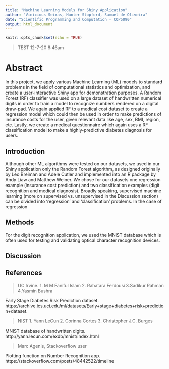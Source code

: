 ```yaml
---
title: "Machine Learning Models for Shiny Application"
author: "Vinicious Seixas, Hunter Stopford, Samuel de Oliveira"
date: "Scientific Programming and Computation - COP5090"
output: html_document
---
```


```r
knitr::opts_chunk$set(echo = TRUE)
```

>TEST 12-7-20 8:46am

# **Abstract**

In this project, we apply various Machine Learning (ML) models to standard problems in the field of computational statistics and optimization, and create a user-interactive Shiny app for demonstration purposes. A Random Forest (RF) classifier was used on a large dataset of handwritten numerical digits in order to train a model to recognize numbers rendered on a digital draw-pad. We again applied RF to a medical cost dataset to create a regression model which could then be used in order to make predictions of insurance costs for the user, given relevant data like age, sex, BMI, region, etc. Lastly, we create a medical questionnaire which again uses a RF classification model to make a highly-predictive diabetes diagnosis for users. 

## Introduction 

Although other ML algorithms were tested on our datasets, we used in our Shiny application only the Random Forest algorithm, as designed originally by Leo Breiman and Adele Cutler and implemented into an R package by Andy Liaw and Matthew Weiner. We chose for our datasets one regression example (insurance cost prediction) and two classification examples (digit recognition and medical diagnosis). Broadly speaking, supervised machine learning (more on supervised vs. unsupervised in the Discussion section) can be divided into 'regression' and 'classification' problems. In the case of regression 

## Methods



For the digit recognition application, we used the MNIST database which is often used for testing and validating optical character recognition devices. 

## Discussion 


## References

> UC Irvine. 
1. M M Faniful Islam
2. Rahatara Ferdousi
3.Sadikur Rahman
4.Yasmin Bushra

Early Stage Diabetes Risk Prediction dataset.
https://archive.ics.uci.edu/ml/datasets/Early+stage+diabetes+risk+prediction+dataset.

>NIST
1. Yann LeCun
2. Corinna Cortes
3. Christopher J.C. Burges

MNIST database of handwritten digits.
http://yann.lecun.com/exdb/mnist/index.html

>Marc Agenis, Stackoverflow user

Plotting function on Number Recognition app.
https://stackoverflow.com/posts/48442522/timeline
